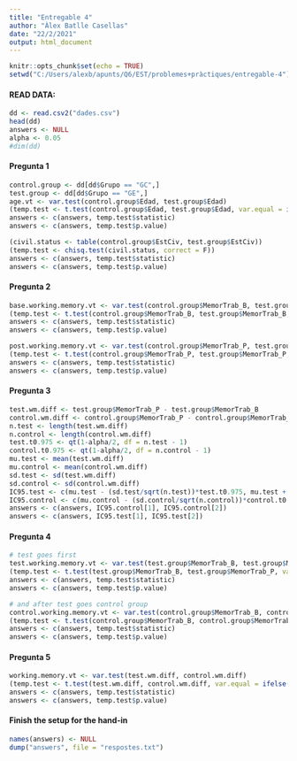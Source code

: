 ```yaml
---
title: "Entregable 4"
author: "Àlex Batlle Casellas"
date: "22/2/2021"
output: html_document
---
```


```r
knitr::opts_chunk$set(echo = TRUE)
setwd("C:/Users/alexb/apunts/Q6/EST/problemes+pràctiques/entregable-4")
```

#### READ DATA:

```r
dd <- read.csv2("dades.csv")
head(dd)
answers <- NULL
alpha <- 0.05
#dim(dd)
```

#### Pregunta 1
```r
control.group <- dd[dd$Grupo == "GC",]
test.group <- dd[dd$Grupo == "GE",]
age.vt <- var.test(control.group$Edad, test.group$Edad)
(temp.test <- t.test(control.group$Edad, test.group$Edad, var.equal = ifelse(age.vt$p.value < alpha, F, T)))
answers <- c(answers, temp.test$statistic)
answers <- c(answers, temp.test$p.value)
```

```r
(civil.status <- table(control.group$EstCiv, test.group$EstCiv))
(temp.test <- chisq.test(civil.status, correct = F))
answers <- c(answers, temp.test$statistic)
answers <- c(answers, temp.test$p.value)
```

#### Pregunta 2
```r
base.working.memory.vt <- var.test(control.group$MemorTrab_B, test.group$MemorTrab_B)
(temp.test <- t.test(control.group$MemorTrab_B, test.group$MemorTrab_B, var.equal = ifelse(base.working.memory.vt$p.value < alpha, F, T)))
answers <- c(answers, temp.test$statistic)
answers <- c(answers, temp.test$p.value)
```

```r
post.working.memory.vt <- var.test(control.group$MemorTrab_P, test.group$MemorTrab_P)
(temp.test <- t.test(control.group$MemorTrab_P, test.group$MemorTrab_P, var.equal = ifelse(post.working.memory.vt$p.value < alpha, F, T)))
answers <- c(answers, temp.test$statistic)
answers <- c(answers, temp.test$p.value)
```

#### Pregunta 3
```r
test.wm.diff <- test.group$MemorTrab_P - test.group$MemorTrab_B
control.wm.diff <- control.group$MemorTrab_P - control.group$MemorTrab_B
n.test <- length(test.wm.diff)
n.control <- length(control.wm.diff)
test.t0.975 <- qt(1-alpha/2, df = n.test - 1)
control.t0.975 <- qt(1-alpha/2, df = n.control - 1)
mu.test <- mean(test.wm.diff)
mu.control <- mean(control.wm.diff)
sd.test <- sd(test.wm.diff)
sd.control <- sd(control.wm.diff)
IC95.test <- c(mu.test - (sd.test/sqrt(n.test))*test.t0.975, mu.test + (sd.test/sqrt(n.test))*test.t0.975)
IC95.control <- c(mu.control - (sd.control/sqrt(n.control))*control.t0.975, mu.control + (sd.control/sqrt(n.control))*control.t0.975)
answers <- c(answers, IC95.control[1], IC95.control[2])
answers <- c(answers, IC95.test[1], IC95.test[2])
```

#### Pregunta 4
```r
# test goes first
test.working.memory.vt <- var.test(test.group$MemorTrab_B, test.group$MemorTrab_P)
(temp.test <- t.test(test.group$MemorTrab_B, test.group$MemorTrab_P, var.equal = ifelse(test.working.memory.vt$p.value < alpha, F, T), paired = T))
answers <- c(answers, temp.test$statistic)
answers <- c(answers, temp.test$p.value)

# and after test goes control group
control.working.memory.vt <- var.test(control.group$MemorTrab_B, control.group$MemorTrab_P)
(temp.test <- t.test(control.group$MemorTrab_B, control.group$MemorTrab_P, var.equal = ifelse(control.working.memory.vt$p.value < alpha, F, T)))
answers <- c(answers, temp.test$statistic)
answers <- c(answers, temp.test$p.value)
```

#### Pregunta 5
```r
working.memory.vt <- var.test(test.wm.diff, control.wm.diff)
(temp.test <- t.test(test.wm.diff, control.wm.diff, var.equal = ifelse(working.memory.vt$p.value < alpha, F, T)))
answers <- c(answers, temp.test$statistic)
answers <- c(answers, temp.test$p.value)
```

#### Finish the setup for the hand-in
```r
names(answers) <- NULL
dump("answers", file = "respostes.txt")
```


